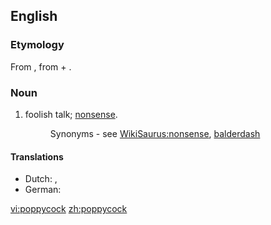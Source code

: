 ==English==

===Etymology===
From {{etyl|nl}} {{term|pappekak|lang=nl}}, from {{term|pap||mush|lang=nl}} + {{term|kak||''(vulgar)'' dung|lang=nl}}.

===Noun===
{{en-noun|-}}

# {{colloquial}} foolish talk; [[nonsense]].
#: Synonyms - see [[WikiSaurus:nonsense]], [[balderdash]]

====Translations====
* Dutch: {{t-|nl|onzin}}, {{t+|nl|nonsens}}
* German: {{t+|de|Quatsch|m}}

[[vi:poppycock]]
[[zh:poppycock]]
